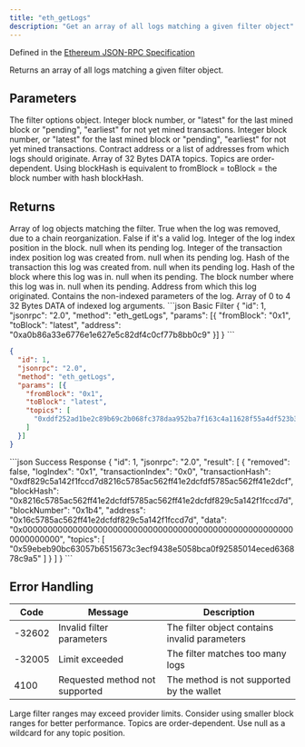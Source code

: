 ```yaml
---
title: "eth_getLogs"
description: "Get an array of all logs matching a given filter object"
---
```


Defined in the [Ethereum JSON-RPC Specification](https://ethereum.org/en/developers/docs/apis/json-rpc/)

<Info>
Returns an array of all logs matching a given filter object.
</Info>

## Parameters

<ParamField body="filterObject" type="object" required>
The filter options object.

<Expandable title="Filter object properties">
<ParamField body="fromBlock" type="string">
Integer block number, or "latest" for the last mined block or "pending", "earliest" for not yet mined transactions.
</ParamField>

<ParamField body="toBlock" type="string">
Integer block number, or "latest" for the last mined block or "pending", "earliest" for not yet mined transactions.
</ParamField>

<ParamField body="address" type="string | array">
Contract address or a list of addresses from which logs should originate.
</ParamField>

<ParamField body="topics" type="array">
Array of 32 Bytes DATA topics. Topics are order-dependent.
</ParamField>

<ParamField body="blockhash" type="string">
Using blockHash is equivalent to fromBlock = toBlock = the block number with hash blockHash.
</ParamField>
</Expandable>
</ParamField>

## Returns

<ResponseField name="result" type="array">
Array of log objects matching the filter.

<Expandable title="Log object properties">
<ResponseField name="removed" type="boolean">
True when the log was removed, due to a chain reorganization. False if it's a valid log.
</ResponseField>

<ResponseField name="logIndex" type="string">
Integer of the log index position in the block. null when its pending log.
</ResponseField>

<ResponseField name="transactionIndex" type="string">
Integer of the transaction index position log was created from. null when its pending log.
</ResponseField>

<ResponseField name="transactionHash" type="string">
Hash of the transaction this log was created from. null when its pending log.
</ResponseField>

<ResponseField name="blockHash" type="string">
Hash of the block where this log was in. null when its pending.
</ResponseField>

<ResponseField name="blockNumber" type="string">
The block number where this log was in. null when its pending.
</ResponseField>

<ResponseField name="address" type="string">
Address from which this log originated.
</ResponseField>

<ResponseField name="data" type="string">
Contains the non-indexed parameters of the log.
</ResponseField>

<ResponseField name="topics" type="array">
Array of 0 to 4 32 Bytes DATA of indexed log arguments.
</ResponseField>
</Expandable>
</ResponseField>

<RequestExample>
```json Basic Filter
{
  "id": 1,
  "jsonrpc": "2.0",
  "method": "eth_getLogs",
  "params": [{
    "fromBlock": "0x1",
    "toBlock": "latest",
    "address": "0xa0b86a33e6776e1e627e5c82df4c0cf77b8bb0c9"
  }]
}
```

```json With Topics
{
  "id": 1,
  "jsonrpc": "2.0",
  "method": "eth_getLogs",
  "params": [{
    "fromBlock": "0x1",
    "toBlock": "latest",
    "topics": [
      "0xddf252ad1be2c89b69c2b068fc378daa952ba7f163c4a11628f55a4df523b3ef"
    ]
  }]
}
```
</RequestExample>

<ResponseExample>
```json Success Response
{
  "id": 1,
  "jsonrpc": "2.0",
  "result": [
    {
      "removed": false,
      "logIndex": "0x1",
      "transactionIndex": "0x0",
      "transactionHash": "0xdf829c5a142f1fccd7d8216c5785ac562ff41e2dcfdf5785ac562ff41e2dcf",
      "blockHash": "0x8216c5785ac562ff41e2dcfdf5785ac562ff41e2dcfdf829c5a142f1fccd7d",
      "blockNumber": "0x1b4",
      "address": "0x16c5785ac562ff41e2dcfdf829c5a142f1fccd7d",
      "data": "0x0000000000000000000000000000000000000000000000000000000000000000",
      "topics": [
        "0x59ebeb90bc63057b6515673c3ecf9438e5058bca0f92585014eced636878c9a5"
      ]
    }
  ]
}
```
</ResponseExample>

## Error Handling

| Code   | Message                        | Description |
| ------ | ------------------------------ | ----------- |
| -32602 | Invalid filter parameters     | The filter object contains invalid parameters |
| -32005 | Limit exceeded                 | The filter matches too many logs |
| 4100   | Requested method not supported | The method is not supported by the wallet |

<Warning>
Large filter ranges may exceed provider limits. Consider using smaller block ranges for better performance.
</Warning>

<Info>
Topics are order-dependent. Use null as a wildcard for any topic position.
</Info>
